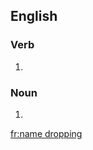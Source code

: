 {{also|namedropping|name-dropping}}
==English==

===Verb===
{{head|en|present participle}}

# {{present participle of|name drop|lang=en|nocat=1}} {{alternative spelling of|name-dropping|lang=en}}

===Noun===
{{en-noun}}

# {{alternative form of|name-dropping|lang=en}}

[[fr:name dropping]]